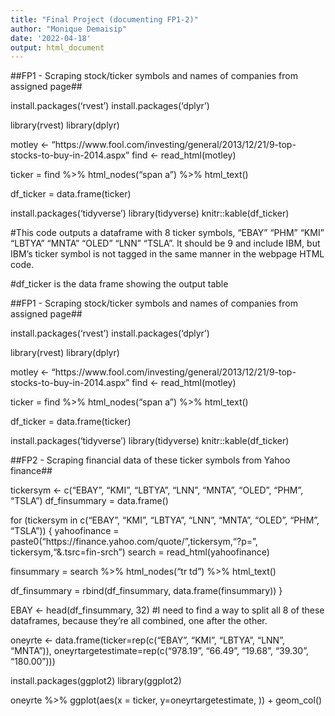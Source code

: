 ```yaml
---
title: "Final Project (documenting FP1-2)"
author: "Monique Demaisip"
date: '2022-04-18'
output: html_document
---
```

##FP1 - Scraping stock/ticker symbols and names of companies from assigned page##

install.packages('rvest')
install.packages('dplyr')

library(rvest)
library(dplyr)

motley <- "https://www.fool.com/investing/general/2013/12/21/9-top-stocks-to-buy-in-2014.aspx"
find <- read_html(motley) 

ticker = find %>% 
  html_nodes("span a") %>% 
  html_text()

df_ticker = data.frame(ticker)

install.packages('tidyverse')
library(tidyverse)
knitr::kable(df_ticker)

#This code outputs a dataframe with 8 ticker symbols, "EBAY"  "PHM"   "KMI"   "LBTYA" "MNTA"  "OLED"  "LNN"  "TSLA". It should be 9 and include IBM, but IBM's ticker symbol is not tagged in the same manner in the webpage HTML code.

#df_ticker is the data frame showing the output table

##FP1 - Scraping stock/ticker symbols and names of companies from assigned page##

install.packages('rvest')
install.packages('dplyr')

library(rvest)
library(dplyr)

motley <- "https://www.fool.com/investing/general/2013/12/21/9-top-stocks-to-buy-in-2014.aspx"
find <- read_html(motley) 

ticker = find %>% 
  html_nodes("span a") %>% 
  html_text()

df_ticker = data.frame(ticker)

install.packages('tidyverse')
library(tidyverse)
knitr::kable(df_ticker)

##FP2 - Scraping financial data of these ticker symbols from Yahoo finance##

tickersym <- c("EBAY", "KMI", "LBTYA", "LNN", "MNTA", "OLED", "PHM", "TSLA")
df_finsummary = data.frame()

for (tickersym in c("EBAY", "KMI", "LBTYA", "LNN", "MNTA", "OLED", "PHM", "TSLA")) {
  yahoofinance = paste0("https://finance.yahoo.com/quote/",tickersym,"?p=", tickersym,"&.tsrc=fin-srch")
  search = read_html(yahoofinance) 

  finsummary = search %>% 
  html_nodes("tr td") %>% 
  html_text()

  df_finsummary = rbind(df_finsummary, data.frame(finsummary))
}

EBAY <- head(df_finsummary, 32)
#I need to find a way to split all 8 of these dataframes, because they're all combined, one after the other.

oneyrte <- data.frame(ticker=rep(c("EBAY", "KMI", "LBTYA", "LNN", "MNTA")),
                      oneyrtargetestimate=rep(c("978.19", "66.49", "19.68", "39.30", "180.00")))
                             
install.packages(ggplot2)
library(ggplot2)

oneyrte %>% 
  ggplot(aes(x = ticker, y=oneyrtargetestimate, )) +
  geom_col()